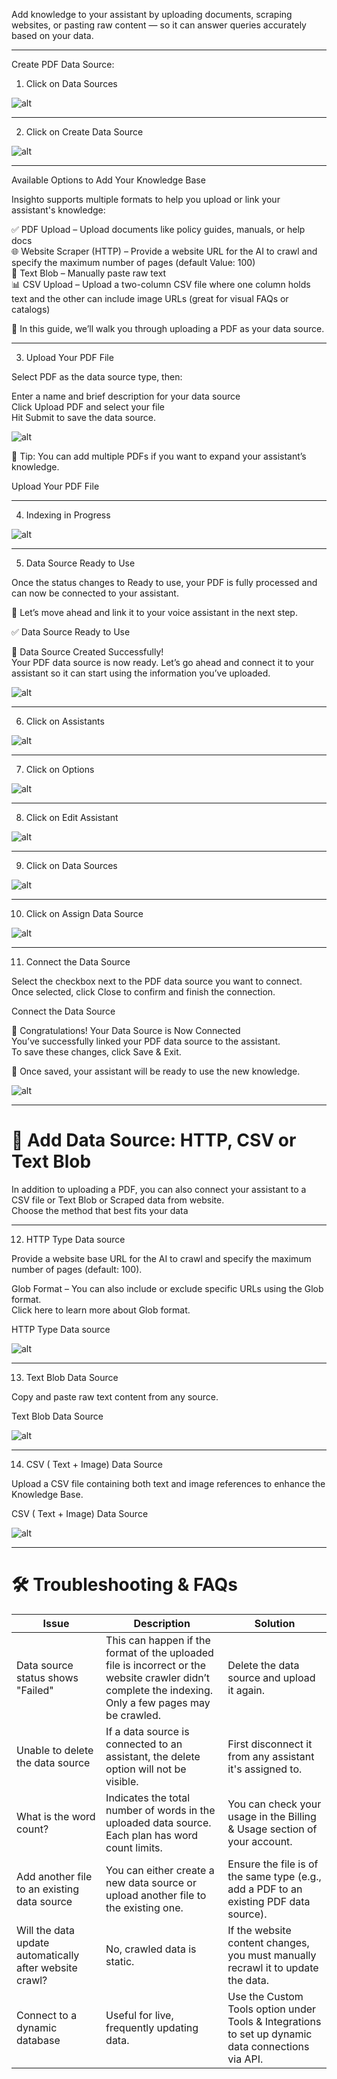 
Add knowledge to your assistant by uploading documents, scraping websites, or pasting raw content — so it can answer queries accurately based on your data.

---
Create PDF Data Source:

   1. Click on Data Sources

![alt](images/data/1.png)

---

   2. Click on Create Data Source

![alt](images/data/2.png)

---

   Available Options to Add Your Knowledge Base

Insighto supports multiple formats to help you upload or link your assistant's knowledge:

✅ PDF Upload – Upload documents like policy guides, manuals, or help docs  
🌐 Website Scraper (HTTP) – Provide a website URL for the AI to crawl and specify the maximum number of pages (default Value: 100)  
📝 Text Blob – Manually paste raw text  
📊 CSV Upload – Upload a two-column CSV file where one column holds text and the other can include image URLs (great for visual FAQs or catalogs)

📌 In this guide, we’ll walk you through uploading a PDF as your data source.

---

   3.  Upload Your PDF File

Select PDF as the data source type, then:

Enter a name and brief description for your data source  
Click Upload PDF and select your file  
Hit Submit to save the data source.

![alt](images/data/3.png)

📎 Tip: You can add multiple PDFs if you want to expand your assistant’s knowledge.

Upload Your PDF File

---

   4. Indexing in Progress 

![alt](images/data/4.png)

---

   5. Data Source Ready to Use

Once the status changes to Ready to use, your PDF is fully processed and can now be connected to your assistant.

🚀 Let’s move ahead and link it to your voice assistant in the next step.

✅ Data Source Ready to Use

🎉 Data Source Created Successfully!  
Your PDF data source is now ready. Let’s go ahead and connect it to your assistant so it can start using the information you’ve uploaded.

![alt](images/data/5.png)

---

   6. Click on Assistants

![alt](images/data/6.png)

---

   7. Click on Options

![alt](images/data/7.png)

---

   8. Click on Edit Assistant

![alt](images/data/8.png)

---

   9. Click on Data Sources

![alt](images/data/9.png)

---

   10. Click on Assign Data Source

![alt](images/data/10.png)

---

   11. Connect the Data Source

Select the checkbox next to the PDF data source you want to connect.  
Once selected, click Close to confirm and finish the connection.

Connect the Data Source

🎉 Congratulations! Your Data Source is Now Connected  
You’ve successfully linked your PDF data source to the assistant.  
To save these changes, click Save & Exit.

🔗 Once saved, your assistant will be ready to use the new knowledge.

![alt](images/data/11.png)

---

# 📂 Add Data Source: HTTP, CSV or Text Blob  
 

In addition to uploading a PDF, you can also connect your assistant to a CSV file or Text Blob or Scraped data from website.  
Choose the method that best fits your data

---

   12. HTTP Type Data source

Provide a website base URL for the AI to crawl and specify the maximum number of pages (default: 100).

Glob Format – You can also include or exclude specific URLs using the Glob format.  
Click here to learn more about Glob format.

HTTP Type Data source

![alt](images/data/12.png)

---

   13. Text Blob Data Source

Copy and paste raw text content from any source.

Text Blob Data Source

![alt](images/data/13.png)

---

   14. CSV ( Text + Image) Data Source

Upload a CSV file containing both text and image references to enhance the Knowledge Base.

CSV ( Text + Image) Data Source

![alt](images/data/14.png)

---

# 🛠️ Troubleshooting & FAQs

| Issue                                                   | Description                                                                                                                                                | Solution                                                                                                            |
|----------------------------------------------------------|------------------------------------------------------------------------------------------------------------------------------------------------------------|---------------------------------------------------------------------------------------------------------------------|
| Data source status shows "Failed"                        | This can happen if the format of the uploaded file is incorrect or the website crawler didn’t complete the indexing. Only a few pages may be crawled.     | Delete the data source and upload it again.                                                                        |
| Unable to delete the data source                         | If a data source is connected to an assistant, the delete option will not be visible.                                                                      | First disconnect it from any assistant it's assigned to.                                                           |
| What is the word count?                                  | Indicates the total number of words in the uploaded data source. Each plan has word count limits.                                                         | You can check your usage in the Billing & Usage section of your account.                                           |
| Add another file to an existing data source              | You can either create a new data source or upload another file to the existing one.                                                                        | Ensure the file is of the same type (e.g., add a PDF to an existing PDF data source).                              |
| Will the data update automatically after website crawl?  | No, crawled data is static.                                                                                                                                | If the website content changes, you must manually recrawl it to update the data.                                   |
| Connect to a dynamic database                            | Useful for live, frequently updating data.                                                                                                                 | Use the Custom Tools option under Tools & Integrations to set up dynamic data connections via API.                |
